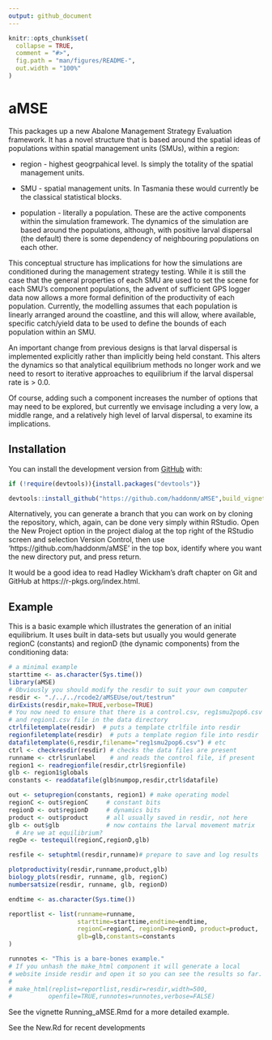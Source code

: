 ```yaml
---
output: github_document
---
```


<!-- README.md is generated from README.Rmd. Please edit that file -->

```r
knitr::opts_chunk$set(
  collapse = TRUE,
  comment = "#>",
  fig.path = "man/figures/README-",
  out.width = "100%"
)
```

# aMSE

<!-- badges: start -->
<!-- badges: end -->

This packages up a new Abalone Management Strategy Evaluation framework. It has a novel structure that is based around the spatial ideas of populations within spatial management units (SMUs), within a region:

* region - highest geogrpahical level. Is simply the totality of the spatial management units.

* SMU - spatial management units. In Tasmania these would currently be the classical statistical blocks.

* population - literally a population. These are the active components within the simulation framework. The dynamics of the simulation are based around the populations, although, with positive larval dispersal (the default) there is some dependency of neighbouring populations on each other.


This conceptual structure has implications for how the simulations are conditioned during the management strategy testing. While it is still the case that the general properties of each SMU are used to set the scene for each SMU's component populations, the advent of sufficient GPS logger data now allows a more formal definition of the productivity of each population. Currently, the modelling assumes that each population is linearly arranged around the coastline, and this will allow, where available, specific catch/yield data to be used to define the bounds of each population within an SMU. 

An important change from previous designs is that larval dispersal is implemented explicitly rather than implicitly being held constant. This alters the dynamics so that analytical equilibrium methods no longer work and we need to resort to iterative approaches to equilibrium if the larval dispersal rate is > 0.0.

Of course, adding such a component increases the number of options that may need to be explored, but currently we envisage including a very low, a middle range, and a relatively high level of larval dispersal, to examine its implications.

## Installation

You can install the development version from [GitHub](https://github.com/haddonm/aMSE) with:

```r
if (!require(devtools)){install.packages("devtools")} 

devtools::install_github("https://github.com/haddonm/aMSE",build_vignettes = TRUE)
```

Alternatively, you can generate a branch that you can work on by cloning the repository, which, again, can be done very simply within RStudio. Open the New Project option in the project dialog at the top right of the RStudio screen and selection Version Control, then use 'https://github.com/haddonm/aMSE' in the top box, identify where you want the new directory put, and press return.

It would be a good idea to read Hadley Wickham's draft chapter on Git and GitHub at https://r-pkgs.org/index.html.


## Example

This is a basic example which illustrates the generation of an initial equilibrium. It uses built in data-sets but usually you would generate regionC (constants) and regionD (the dynamic components) from the conditioning data:

```r
# a minimal example
starttime <- as.character(Sys.time())
library(aMSE)
# Obviously you should modify the resdir to suit your own computer
resdir <- "./../../rcode2/aMSEUse/out/testrun"
dirExists(resdir,make=TRUE,verbose=TRUE)
# You now need to ensure that there is a control.csv, reg1smu2pop6.csv
# and region1.csv file in the data directory
ctrlfiletemplate(resdir)  # puts a template ctrlfile into resdir
regionfiletemplate(resdir)  # puts a template region file into resdir
datafiletemplate(6,resdir,filename="reg1smu2pop6.csv") # etc
ctrl <- checkresdir(resdir) # checks the data files are present
runname <- ctrl$runlabel    # and reads the control file, if present
region1 <- readregionfile(resdir,ctrl$regionfile)
glb <- region1$globals
constants <- readdatafile(glb$numpop,resdir,ctrl$datafile)

out <- setupregion(constants, region1) # make operating model 
regionC <- out$regionC     # constant bits
regionD <- out$regionD     # dynamics bits
product <- out$product     # all usually saved in resdir, not here
glb <- out$glb             # now contains the larval movement matrix
  # Are we at equilibrium?
regDe <- testequil(regionC,regionD,glb) 

resfile <- setuphtml(resdir,runname)# prepare to save and log results

plotproductivity(resdir,runname,product,glb)
biology_plots(resdir, runname, glb, regionC)
numbersatsize(resdir, runname, glb, regionD)

endtime <- as.character(Sys.time())

reportlist <- list(runname=runname,
                   starttime=starttime,endtime=endtime,
                   regionC=regionC, regionD=regionD, product=product,
                   glb=glb,constants=constants
)

runnotes <- "This is a bare-bones example."
# If you unhash the make_html component it will generate a local 
# website inside resdir and open it so you can see the results so far.
#
# make_html(replist=reportlist,resdir=resdir,width=500,
#          openfile=TRUE,runnotes=runnotes,verbose=FALSE)

```


See the vignette Running_aMSE.Rmd for a more detailed example.

See the New.Rd for recent developments
